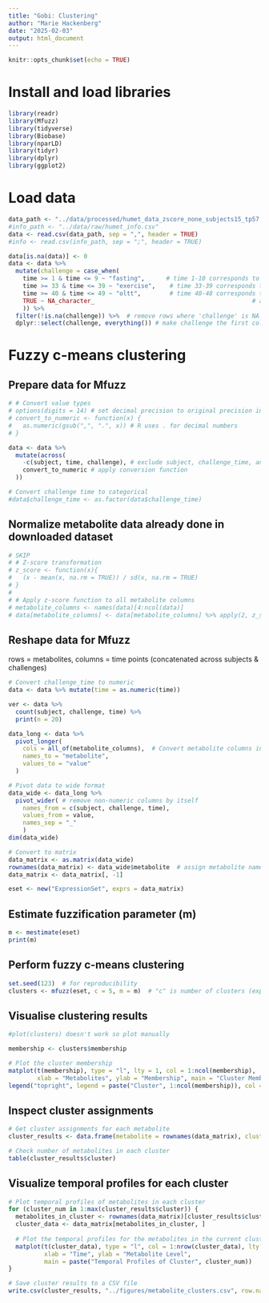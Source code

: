 ```yaml
---
title: "Gobi: Clustering"
author: "Marie Hackenberg"
date: "2025-02-03"
output: html_document
---
```


```r
knitr::opts_chunk$set(echo = TRUE)
```

# Install and load libraries
```r
library(readr)
library(Mfuzz)
library(tidyverse)
library(Biobase)
library(nparLD)
library(tidyr)
library(dplyr)
library(ggplot2)
```

# Load data
```r
data_path <- "../data/processed/humet_data_zscore_none_subjects15_tp57.csv"
#info_path <- "../data/raw/humet_info.csv"
data <- read.csv(data_path, sep = ",", header = TRUE)
#info <- read.csv(info_path, sep = ";", header = TRUE)

data[is.na(data)] <- 0
data <- data %>%
  mutate(challenge = case_when(
    time >= 1 & time <= 9 ~ "fasting",      # time 1-10 corresponds to fasting
    time >= 33 & time <= 39 ~ "exercise",    # time 33-39 corresponds to exercise
    time >= 40 & time <= 49 ~ "oltt",        # time 40-48 corresponds to OLTT
    TRUE ~ NA_character_                                            # assign NA for any time outside ranges
    )) %>%
  filter(!is.na(challenge)) %>%  # remove rows where 'challenge' is NA
  dplyr::select(challenge, everything()) # make challenge the first column
```
# Fuzzy c-means clustering

## Prepare data for Mfuzz
```r
# # Convert value types
# options(digits = 14) # set decimal precision to original precision in raw data
# convert_to_numeric <- function(x) {
#   as.numeric(gsub(",", ".", x)) # R uses . for decimal numbers
# }

data <- data %>%
  mutate(across(
    -c(subject, time, challenge), # exclude subject, challenge_time, and challenge
    convert_to_numeric # apply conversion function
  ))

# Convert challenge time to categorical
#data$challenge_time <- as.factor(data$challenge_time)
```
## Normalize metabolite data already done in downloaded dataset
```r
# SKIP
# # Z-score transformation
# z_score <- function(x){
#   (x - mean(x, na.rm = TRUE)) / sd(x, na.rm = TRUE)
# }
# 
# # Apply z-score function to all metabolite columns
# metabolite_columns <- names(data)[4:ncol(data)]
# data[metabolite_columns] <- data[metabolite_columns] %>% apply(2, z_score)

```

## Reshape data for Mfuzz
rows = metabolites, columns = time points (concatenated across subjects & challenges)
```r
# Convert challenge_time to numeric
data <- data %>% mutate(time = as.numeric(time))

ver <- data %>%
  count(subject, challenge, time) %>%
  print(n = 20)

data_long <- data %>%
  pivot_longer(
    cols = all_of(metabolite_columns),  # Convert metabolite columns into rows
    names_to = "metabolite",
    values_to = "value"
  )

# Pivot data to wide format
data_wide <- data_long %>%
  pivot_wider( # remove non-numeric columns by itself
    names_from = c(subject, challenge, time),
    values_from = value,
    names_sep = "_"
    )
dim(data_wide)
```
```r
# Convert to matrix
data_matrix <- as.matrix(data_wide)
rownames(data_matrix) <- data_wide$metabolite  # assign metabolite names
data_matrix <- data_matrix[, -1]

eset <- new("ExpressionSet", exprs = data_matrix)
```
## Estimate fuzzification parameter (m)
```r
m <- mestimate(eset)
print(m)
```
## Perform fuzzy c-means clustering
```r
set.seed(123)  # for reproducibility
clusters <- mfuzz(eset, c = 5, m = m)  # "c" is number of clusters (experiment with different values) #todo
```
## Visualise clustering results
```r
#plot(clusters) doesn't work so plot manually

membership <- clusters$membership

# Plot the cluster membership
matplot(t(membership), type = "l", lty = 1, col = 1:ncol(membership),
        xlab = "Metabolites", ylab = "Membership", main = "Cluster Membership")
legend("topright", legend = paste("Cluster", 1:ncol(membership)), col = 1:ncol(membership), lty = 1)

```
## Inspect cluster assignments
```r
# Get cluster assignments for each metabolite
cluster_results <- data.frame(metabolite = rownames(data_matrix), cluster = clusters$cluster)

# Check number of metabolites in each cluster
table(cluster_results$cluster)

```

## Visualize temporal profiles for each cluster
```r
# Plot temporal profiles of metabolites in each cluster
for (cluster_num in 1:max(cluster_results$cluster)) {
  metabolites_in_cluster <- rownames(data_matrix)[cluster_results$cluster == cluster_num]
  cluster_data <- data_matrix[metabolites_in_cluster, ]
  
  # Plot the temporal profiles for the metabolites in the current cluster
  matplot(t(cluster_data), type = "l", col = 1:nrow(cluster_data), lty = 1, 
          xlab = "Time", ylab = "Metabolite Level", 
          main = paste("Temporal Profiles of Cluster", cluster_num))
}

```

```r
# Save cluster results to a CSV file
write.csv(cluster_results, "../figures/metabolite_clusters.csv", row.names = FALSE)
```

```r
```
